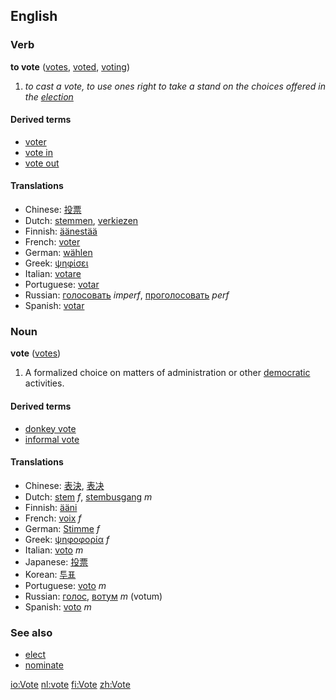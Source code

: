 ==English==
=== Verb ===
'''to vote''' ([[votes]], [[voted]], [[voting]])

# ''to cast a vote, to use ones right to take a stand on the choices offered in the [[election]]''

====Derived terms====
*[[voter]]
*[[vote in]]
*[[vote out]]

==== Translations ====
*Chinese: [[投票]]
*Dutch: [[stemmen]], [[verkiezen]]
*Finnish: [[äänestää]]
*French: [[voter]]
*German: [[wählen]]
*Greek: [[ψηφίσει]]
*Italian: [[votare]]
*Portuguese: [[votar]]
*Russian: [[голосовать]] ''imperf'', [[проголосовать]] ''perf''
*Spanish: [[votar]]

=== Noun ===
'''vote''' ([[votes]])

#A formalized choice on matters of administration or other [[democratic]] activities.

==== Derived terms ====
*[[donkey vote]]
*[[informal vote]]

==== Translations ====
*Chinese: [[表決]], [[表决]]
*Dutch: [[stem]] ''f'', [[stembusgang]] ''m''
*Finnish: [[ääni]]
*French: [[voix]] ''f''
*German: [[Stimme]] ''f''
*Greek: [[ψηφοφορία]] ''f''
*Italian: [[voto]] ''m''
*Japanese: [[投票]]
*Korean: [[투표]]
*Portuguese: [[voto]] ''m''
*Russian: [[голос]], [[вотум]] ''m'' (votum)
*Spanish: [[voto]] ''m''

===See also===
*[[elect]]
*[[nominate]]

[[io:Vote]]
[[nl:vote]]
[[fi:Vote]]
[[zh:Vote]]